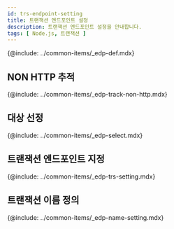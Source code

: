 ```yaml
---
id: trs-endpoint-setting
title: 트랜잭션 엔드포인트 설정
description: 트랜잭션 엔드포인트 설정을 안내합니다. 
tags: [ Node.js, 트랜잭션 ]
---
```


{@include: ../common-items/_edp-def.mdx}

## NON HTTP 추적

{@include: ../common-items/_edp-track-non-http.mdx} 

## 대상 선정

<!-- 먼저 메소드 트레이스를 설정하세요. 확실하게 트랜잭션에서 호출되는 클래스를 지정하세요. 그래서 DB를 사용하는 프로그램에서는 **JDBC 드라이버**가 유용합니다. JDBC 드라이버에 트레이스를 설정하세요. -->
{@include: ../common-items/_edp-select.mdx} 


## 트랜잭션 엔드포인트 지정

{@include: ../common-items/_edp-trs-setting.mdx} 

## 트랜잭션 이름 정의

{@include: ../common-items/_edp-name-setting.mdx}
